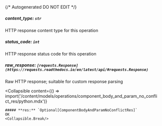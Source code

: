 {/* Autogenerated DO NOT EDIT  */}

##### **content_type:** `str`
HTTP response content type for this operation

##### **status_code:** `int`
HTTP response status code for this operation

##### **raw_response:** `[requests.Response](https://requests.readthedocs.io/en/latest/api/#requests.Response)`
Raw HTTP response; suitable for custom response parsing

<Collapsible
    content={() => import('/content/models/operations/component_body_and_param_no_conflict_res/python.mdx')}
>
    ##### **res:** `Optional[ComponentBodyAndParamNoConflictRes]`
    OK
    <Collapsible.Break/>
</Collapsible>

